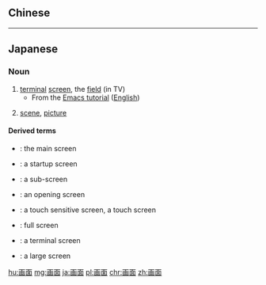 {{also|畫面}}
==Chinese==
{{zh-see|畫面}}

----

==Japanese==
{{ja-kanjitab|が|めん|yomi=o}}

===Noun===
{{ja-noun|がめん|kyu=畫面}}

# [[terminal]] [[screen]], the [[field]] (in TV)
#* From the [http://www.catch.jp/wiki/index.php?tutorial_1 Emacs tutorial] ([http://cmgm.stanford.edu/classes/unix/emacs.html English])
#: {{ja-usex|では&#32;<tt>C-v</tt>&#32;（次の'''画面'''を見る）をタイプして次の'''画面'''に進んで下さい。（さあ、やってみましょう。コントロールキーを押しながら&#32;<tt>v</tt>&#32;です）|^で は&#32;<tt>C-v</tt>&#32;（つぎ の '''がめん''' を みる）を タイプ して つぎ の '''がめん''' に すすんで ください。（^さあ、やってみましょう。^コントロールキー を おしながら&#32;<tt>v</tt>&#32;です）|Now type <tt>C-v</tt> (View next '''screen''') to move to the next '''screen'''. (go ahead, do it by depressing the control key and <tt>v</tt> together)}}
# [[scene]], [[picture]]

====Derived terms====
* {{ja-r|親画面|おやがめん}}: the main screen
* {{ja-r|起動画面|きどう がめん}}: a startup screen
* {{ja-r|子画面|こがめん}}: a sub-screen
* {{ja-r|初期画面|しょき がめん}}: an opening screen
* {{ja-r|接触画面|せっしょく がめん}}: a touch sensitive screen, a touch screen
* {{ja-r|全画面|ぜんがめん}}: full screen
* {{ja-r|端末画面|たんまつ がめん}}: a terminal screen
* {{ja-r|大画面|だいがめん}}: a large screen

[[hu:画面]]
[[mg:画面]]
[[ja:画面]]
[[pl:画面]]
[[chr:画面]]
[[zh:画面]]